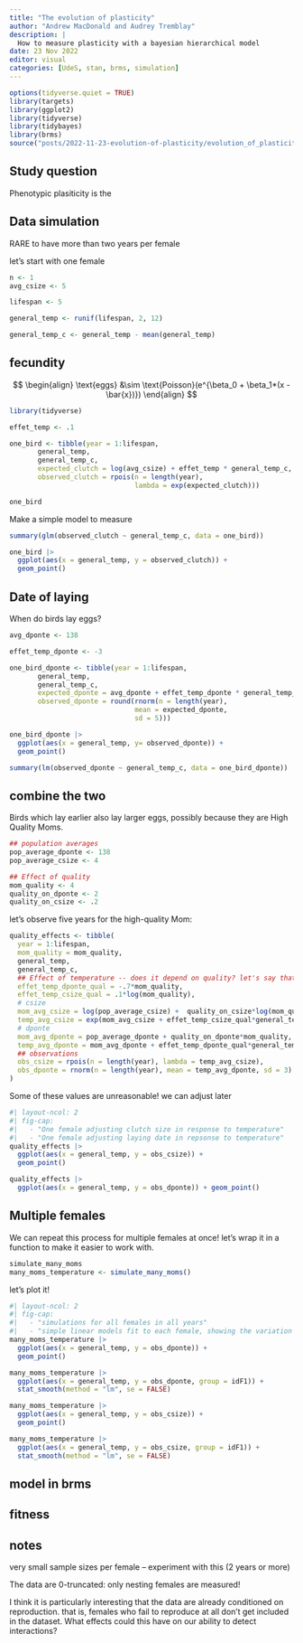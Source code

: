 ```yaml
---
title: "The evolution of plasticity"
author: "Andrew MacDonald and Audrey Tremblay"
description: |
  How to measure plasticity with a bayesian hierarchical model
date: 23 Nov 2022
editor: visual
categories: [UdeS, stan, brms, simulation]
---
```


```r
options(tidyverse.quiet = TRUE)
library(targets)
library(ggplot2)
library(tidyverse)
library(tidybayes)
library(brms)
source("posts/2022-11-23-evolution-of-plasticity/evolution_of_plasticity.R")
```

## Study question

Phenotypic plasiticity is the 

## Data simulation

RARE to have more than two years per female

let's start with one female

```r
n <- 1
avg_csize <- 5

lifespan <- 5

general_temp <- runif(lifespan, 2, 12)

general_temp_c <- general_temp - mean(general_temp)

```

## fecundity

$$
\begin{align}
\text{eggs} &\sim \text{Poisson}(e^{\beta_0 + \beta_1*(x - \bar{x})})
\end{align}
$$

```r
library(tidyverse)

effet_temp <- .1

one_bird <- tibble(year = 1:lifespan,
       general_temp,
       general_temp_c,
       expected_clutch = log(avg_csize) + effet_temp * general_temp_c,
       observed_clutch = rpois(n = length(year), 
                               lambda = exp(expected_clutch)))

one_bird
```

Make a simple model to measure

```r
summary(glm(observed_clutch ~ general_temp_c, data = one_bird))
```

```r
one_bird |> 
  ggplot(aes(x = general_temp, y = observed_clutch)) + 
  geom_point()
```

## Date of laying

When do birds lay eggs?

```r

avg_dponte <- 138

effet_temp_dponte <- -3

one_bird_dponte <- tibble(year = 1:lifespan,
       general_temp,
       general_temp_c,
       expected_dponte = avg_dponte + effet_temp_dponte * general_temp_c,
       observed_dponte = round(rnorm(n = length(year), 
                               mean = expected_dponte,
                               sd = 5)))
```

```r
one_bird_dponte |> 
  ggplot(aes(x = general_temp, y= observed_dponte)) + 
  geom_point()

summary(lm(observed_dponte ~ general_temp_c, data = one_bird_dponte))
```

## combine the two

Birds which lay earlier also lay larger eggs, possibly because they are High Quality Moms.

```r
## population averages
pop_average_dponte <- 138
pop_average_csize <- 4

## Effect of quality
mom_quality <- 4
quality_on_dponte <- 2
quality_on_csize <- .2

```

let's observe five years for the high-quality Mom:

```r
quality_effects <- tibble(
  year = 1:lifespan,
  mom_quality = mom_quality,
  general_temp,
  general_temp_c,
  ## Effect of temperature -- does it depend on quality? let's say that it DOES (for now) 
  effet_temp_dponte_qual = -.7*mom_quality,
  effet_temp_csize_qual = .1*log(mom_quality),
  # csize
  mom_avg_csize = log(pop_average_csize) +  quality_on_csize*log(mom_quality),
  temp_avg_csize = exp(mom_avg_csize + effet_temp_csize_qual*general_temp_c),
  # dponte
  mom_avg_dponte = pop_average_dponte + quality_on_dponte*mom_quality,
  temp_avg_dponte = mom_avg_dponte + effet_temp_dponte_qual*general_temp_c,
  ## observations
  obs_csize = rpois(n = length(year), lambda = temp_avg_csize),
  obs_dponte = rnorm(n = length(year), mean = temp_avg_dponte, sd = 3) |> round()
)
```

Some of these values are unreasonable! we can adjust later

```r
#| layout-ncol: 2
#| fig-cap: 
#|   - "One female adjusting clutch size in response to temperature"
#|   - "One female adjusting laying date in repsonse to temperature"
quality_effects |> 
  ggplot(aes(x = general_temp, y = obs_csize)) + 
  geom_point()

quality_effects |> 
  ggplot(aes(x = general_temp, y = obs_dponte)) + geom_point()
```

## Multiple females

We can repeat this process for multiple females at once! let's wrap it in a function to make it easier to work with.

```r
simulate_many_moms
many_moms_temperature <- simulate_many_moms()
```


let's plot it!

```r
#| layout-ncol: 2
#| fig-cap: 
#|   - "simulations for all females in all years"
#|   - "simple linear models fit to each female, showing the variation in slopes (i.e. in plasticity"
many_moms_temperature |> 
  ggplot(aes(x = general_temp, y = obs_dponte)) + 
  geom_point()

many_moms_temperature |> 
  ggplot(aes(x = general_temp, y = obs_dponte, group = idF1)) + 
  stat_smooth(method = "lm", se = FALSE)
```

```r
many_moms_temperature |> 
  ggplot(aes(x = general_temp, y = obs_csize)) + 
  geom_point()

many_moms_temperature |> 
  ggplot(aes(x = general_temp, y = obs_csize, group = idF1)) + 
  stat_smooth(method = "lm", se = FALSE)
```

## model in brms


## fitness

## notes

very small sample sizes per female -- experiment with this (2 years or more)

The data are 0-truncated: only nesting females are measured!

I think it is particularly interesting that the data are already conditioned on reproduction. 
that is, females who fail to reproduce at all don't get included in the dataset. 
What effects could this have on our ability to detect interactions? 
